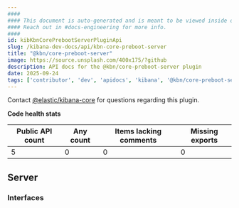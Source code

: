 ```yaml
---
####
#### This document is auto-generated and is meant to be viewed inside our experimental, new docs system.
#### Reach out in #docs-engineering for more info.
####
id: kibKbnCorePrebootServerPluginApi
slug: /kibana-dev-docs/api/kbn-core-preboot-server
title: "@kbn/core-preboot-server"
image: https://source.unsplash.com/400x175/?github
description: API docs for the @kbn/core-preboot-server plugin
date: 2025-09-24
tags: ['contributor', 'dev', 'apidocs', 'kibana', '@kbn/core-preboot-server']
---
```




Contact [@elastic/kibana-core](https://github.com/orgs/elastic/teams/kibana-core) for questions regarding this plugin.

**Code health stats**

| Public API count  | Any count | Items lacking comments | Missing exports |
|-------------------|-----------|------------------------|-----------------|
| 5 | 0 | 0 | 0 |

## Server

### Interfaces
<DocDefinitionList data={kbnCorePrebootServerObj.server.interfaces}/>

